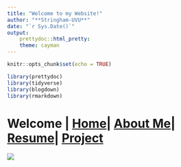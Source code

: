 ```yaml
---
title: "Welcome to my Website!"
author: "**Stringham-UVU**"
date: "`r Sys.Date()`"
output: 
    prettydoc::html_pretty:
    theme: cayman
---
```



```r
knitr::opts_chunk$set(echo = TRUE)

library(prettydoc)
library(tidyverse)
library(blogdown)
library(rmarkdown)
```


# Welcome | [Home](ContactInfo.html)| [About Me](AboutMe.html)| [Resume](Resume.html)| [Project](Project.html)
![](Images/hawaii.jpg)










